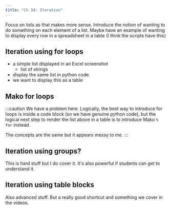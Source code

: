 ```yaml
---
title: "Ch 3d: Iteration"
---
```


Focus on lists as that makes more sense.  Introduce the notion of wanting to do
something on each element of a list.  Maybe have an example of wanting to 
display every row in a spreadsheet in a table (I think the scripts have this)

## Iteration using for loops
- a simple list displayed in an Excel screenshot
    - list of strings
- display the same list in python code
- we want to display this as a table

## Mako for loops

:::caution
We have a problem here.  Logically, the best way to introduce for loops is
inside a code block (so we have genuine python code), but the logical next 
step to render the list above in a table is to introduce Mako `% for` instead.

The concepts are the same but it appears messy to me.
:::

## Iteration using groups?
This is hard stuff but I do cover it. It's also powerful if students can get
to understand it.

## Iteration using table blocks
Also advanced stuff.  But a really good shortcut and something we cover in the
videos.